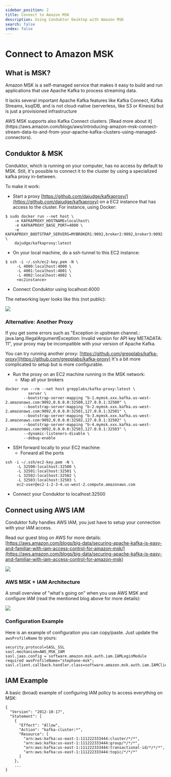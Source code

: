 ```yaml
---
sidebar_position: 2
title: Connect to Amazon MSK
description: Using Conduktor Desktop with Amazon MSK
search: false
index: false
---
```


# Connect to Amazon MSK

## What is MSK?

Amazon MSK is a self-managed service that makes it easy to build and run applications that use Apache Kafka to process streaming data.&#x20;

It lacks several important Apache Kafka features like Kafka Connect, Kafka Streams, ksqlDB, and is not cloud-native (serverless, like S3 or Kinesis) but is just a provisioned infrastructure

<Info>
AWS MSK supports also Kafka Connect clusters.
[Read more about it](https://aws.amazon.com/blogs/aws/introducing-amazon-msk-connect-stream-data-to-and-from-your-apache-kafka-clusters-using-managed-connectors).
</Info>

## Conduktor & MSK

Conduktor, which is running on your computer, has no access by default to MSK. Still, it's possible to connect it to the cluster by using a specialized kafka proxy in-between.

To make it work:

- Start a proxy [https://github.com/dajudge/kafkaproxy/](https://github.com/dajudge/kafkaproxy) on a EC2 instance that has access to the cluster. For instance, using Docker:

```
$ sudo docker run --net host \
    -e KAFKAPROXY_HOSTNAME=localhost\
    -e KAFKAPROXY_BASE_PORT=4000 \
    -e KAFKAPROXY_BOOTSTRAP_SERVERS=MYBROKER1:9092,broker2:9092,broker3:9092 \
    dajudge/kafkaproxy:latest

```

- On your local machine, do a ssh-tunnel to this EC2 instance:

```
$ ssh -i ~/.ssh/ec2-key.pem -N \
     -L 4000:localhost:4000 \
     -L 4001:localhost:4001 \
     -L 4002:localhost:4002 \
     <ec2instance>
```

- Connect Conduktor using localhost:4000

The networking layer looks like this (not public):

![](../../assets/screenshot-2021-10-06-at-22.37.03.png)

### Alternative: Another Proxy

<Warning>
If you get some errors such as "Exception in upstream channel.:
java.lang.IllegalArgumentException: Invalid version for API key METADATA: 11", your proxy may be
incompatible with your version of Apache Kafka.
</Warning>

You can try running another proxy: [https://github.com/grepplabs/kafka-proxy](https://github.com/grepplabs/kafka-proxy) It's a bit more complicated to setup but is more configurable.

- Run the proxy on an EC2 machine running in the MSK network:
  - Map all your brokers

```
docker run --rm --net host grepplabs/kafka-proxy:latest \
          server \
        --bootstrap-server-mapping "b-1.mymsk.xxx.kafka.us-west-2.amazonaws.com:9092,0.0.0.0:32500,127.0.0.1:32500" \
        --bootstrap-server-mapping "b-2.mymsk.xxx.kafka.us-west-2.amazonaws.com:9092,0.0.0.0:32501,127.0.0.1:32501" \
        --bootstrap-server-mapping "b-3.mymsk.xxx.kafka.us-west-2.amazonaws.com:9092,0.0.0.0:32502,127.0.0.1:32502" \
        --bootstrap-server-mapping "b-4.mymsk.xxx.kafka.us-west-2.amazonaws.com:9092,0.0.0.0:32503,127.0.0.1:32503" \
        --dynamic-listeners-disable \
        --debug-enable

```

- SSH forward locally to your EC2 machine:
  - Forward all the ports

```
ssh -i ~/.ssh/ec2-key.pem -N \
     -L 32500:localhost:32500 \
     -L 32501:localhost:32501 \
     -L 32502:localhost:32502 \
     -L 32503:localhost:32503 \
     ec2-user@ec2-1-2-3-4.us-west-2.compute.amazonaws.com
```

- Connect your Conduktor to localhost:32500

## Connect using AWS IAM

Conduktor fully handles AWS IAM, you just have to setup your connection with your IAM access.

Read our guest blog on AWS for more details: [https://aws.amazon.com/blogs/big-data/securing-apache-kafka-is-easy-and-familiar-with-iam-access-control-for-amazon-msk/](https://aws.amazon.com/blogs/big-data/securing-apache-kafka-is-easy-and-familiar-with-iam-access-control-for-amazon-msk)

![](../../assets/bdb1447-access-control-msk-4.gif)

### AWS MSK + IAM Architecture

A small overview of "what's going on" when you use AWS MSK and configure IAM (read the mentioned blog above for more details):

![](<../../assets/image (46).png>)

### Configuration Example

Here is an example of configuration you can copy/paste. Just update the `awsProfileName` to yours:

```
security.protocol=SASL_SSL
sasl.mechanism=AWS_MSK_IAM
sasl.jaas.config = software.amazon.msk.auth.iam.IAMLoginModule required awsProfileName="stephane-msk";
sasl.client.callback.handler.class=software.amazon.msk.auth.iam.IAMClientCallbackHandler
```

## IAM Example

A basic (broad) example of configuring IAM policy to access everything on MSK:

```
{
  "Version": "2012-10-17",
  "Statement": [
    {
      "Effect": "Allow",
      "Action": "kafka-cluster:*",
      "Resource": [
        "arn:aws:kafka:us-east-1:111222333444:cluster/*/*",
        "arn:aws:kafka:us-east-1:111222333444:group/*/*/*",
        "arn:aws:kafka:us-east-1:111222333444:transactional-id/*/*/*",
        "arn:aws:kafka:us-east-1:111222333444:topic/*/*/*"
      ]
    },
    ...
}
```
